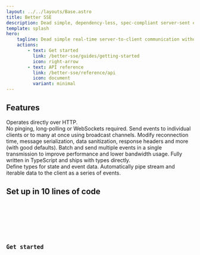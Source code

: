 ```yaml
---
layout: ../../layouts/Base.astro
title: Better SSE
description: Dead simple, dependency-less, spec-compliant server-sent events implementation for Node, written in TypeScript.
template: splash
hero:
    tagline: Dead simple real-time server-to-client communication without WebSockets.
    actions:
        - text: Get started
          link: /better-sse/guides/getting-started
          icon: right-arrow
        - text: API reference
          link: /better-sse/reference/api
          icon: document
          variant: minimal
---
```



## Features

<CardGrid stagger>
	<Card title="Easy real-time communication" icon="rocket">
		Operates directly over HTTP.<br />No pinging, long-polling or WebSockets required.
	</Card>
	<Card title="Multi-client broadcasting" icon="rss">
		Send events to individual clients or to many at once using broadcast channels.
	</Card>
	<Card title="Highly configurable" icon="setting">
		Modify reconnection time, message serialization, data sanitization, response headers and more (with good defaults).
	</Card>
	<Card title="Event batching" icon="seti:default">
		Batch and send multiple events in a single transmission to improve performance and lower bandwidth usage.
	</Card>
	<Card title="First-class TypeScript" icon="seti:typescript">
		Fully written in TypeScript and ships with types directly.<br />Define types for state and event data.
	</Card>
	<Card title="Pipe streams and iterables" icon="seti:pipeline">
		Automatically pipe stream and iterable data to the client as a series of events.
	</Card>
</CardGrid>

## Set up in 10 lines of code

<Tabs>
    <TabItem label="Server">
        <Code title="server.ts" code={serverCode} lang="typescript" />
    </TabItem>
    <TabItem label="Client">
        <Code title="client.ts" code={clientCode} lang="typescript" />
    </TabItem>
</Tabs>

## Get started

<CardGrid>
	<LinkCard title="Getting started guide" description="Learn about using SSE to send events to your clients in real time" href="/better-sse/guides/getting-started" />
	<LinkCard title="API reference" description="Read the reference documentation for all package exports" href="/better-sse/reference/api" />
	<LinkCard title="Compare with other tools" description="Compare the features of Better SSE with other Node SSE libraries" href="/better-sse/reference/comparison" />
	<LinkCard title="Usage recipes" description="See examples of using Better SSE with popular HTTP frameworks" href="/better-sse/reference/recipes" />
</CardGrid>
